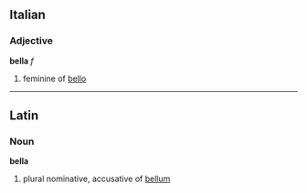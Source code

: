 ==Italian==
===Adjective===
'''bella''' ''f''

# feminine of [[bello]]

----

==Latin==
===Noun===
'''bella'''

# plural nominative, accusative of [[bellum]]